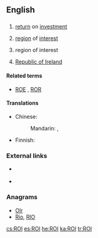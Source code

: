 {{also|roi|rồi|Rói}}
==English==

==={{acronym}}===
{{en-noun}}

# {{accounting}} [[return]] on [[investment]]
# {{photography}} [[region]] of [[interest|interest]] {{qualifier|in digital images}}
# {{military|espionage}} region of interest
# [[Republic of Ireland]]

====Related terms====
* {{sense|finance}} [[ROE]] , [[ROR]]

====Translations====
<!--Abbreviations only, if they exist-->
{{trans-top|return on Investment}}
* Chinese:
*: Mandarin: {{t|zh|投資回報率|sc=Hani}}, {{t|zh|投资回报率|tr=tóuzī huíbàolǜ|sc=Hani}}
{{trans-mid}}
* Finnish: {{t-|fi|ROI}}
{{trans-bottom}}

{{trans-top|region of interest (in digital images)}}
{{trans-mid}}
{{trans-bottom}}

{{trans-top|Republic of Ireland}}
{{trans-mid}}
{{trans-bottom}}

===External links===
* {{sense|accounting}} {{pedia|Return on investment}}
* {{sense|photography}} {{pedia|Region of interest}}

===Anagrams===
* [[OIr#English|OIr]]
* [[Rio#English|Rio]], [[RIO#English|RIO]]

[[cs:ROI]]
[[es:ROI]]
[[he:ROI]]
[[ka:ROI]]
[[tr:ROI]]